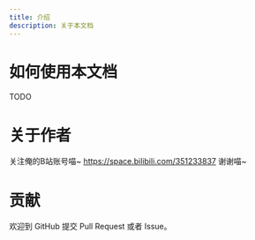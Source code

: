 ```yaml
---
title: 介绍
description: 关于本文档
---
```


# 如何使用本文档

TODO

# 关于作者

关注俺的B站账号喵~ https://space.bilibili.com/351233837 谢谢喵~

# 贡献

欢迎到 GitHub 提交 Pull Request 或者 Issue。
